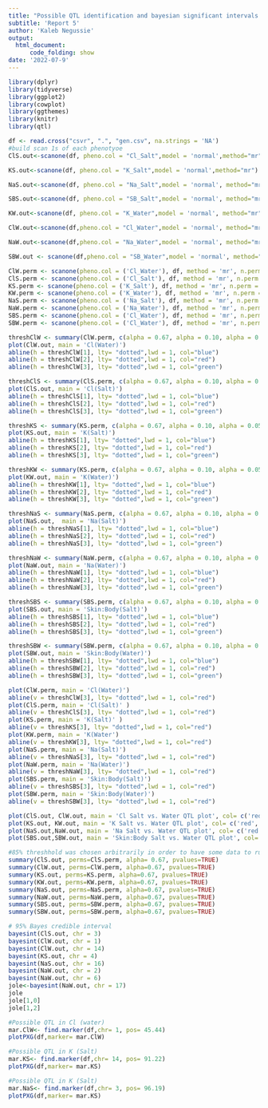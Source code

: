 ```yaml
---
title: "Possible QTL identification and bayesian significant intervals continued"
subtitle: 'Report 5'
author: 'Kaleb Negussie' 
output: 
  html_document:
      code_folding: show
date: '2022-07-9'
---
```

```r
library(dplyr)
library(tidyverse)
library(ggplot2)
library(cowplot)
library(ggthemes)
library(knitr)
library(qtl)
```


```r
df <- read.cross("csvr", ".", "gen.csv", na.strings = 'NA')
#build scan 1s of each phenotyoe 
ClS.out<-scanone(df, pheno.col = "Cl_Salt",model = 'normal',method="mr")

KS.out<-scanone(df, pheno.col = "K_Salt",model = 'normal',method="mr")

NaS.out<-scanone(df, pheno.col = "Na_Salt",model = 'normal', method="mr")

SBS.out<-scanone(df, pheno.col = "SB_Salt",model = 'normal', method="mr")

KW.out<-scanone(df, pheno.col = "K_Water",model = 'normal', method="mr")

ClW.out<-scanone(df,pheno.col = "Cl_Water",model = 'normal', method="mr")

NaW.out<-scanone(df,pheno.col = "Na_Water",model = 'normal', method="mr")

SBW.out <- scanone(df,pheno.col = "SB_Water",model = 'normal', method="mr")


```

```r

ClW.perm <- scanone(pheno.col = ('Cl_Water'), df, method = 'mr', n.perm = 1000)
ClS.perm <- scanone(pheno.col = ('Cl_Salt'), df, method = 'mr', n.perm = 1000)
KS.perm <- scanone(pheno.col = ('K_Salt'), df, method = 'mr', n.perm = 1000)
KW.perm <- scanone(pheno.col = ('K_Water'), df, method = 'mr', n.perm = 1000)
NaS.perm <- scanone(pheno.col = ('Na_Salt'), df, method = 'mr', n.perm = 1000)
NaW.perm <- scanone(pheno.col = ('Na_Water'), df, method = 'mr', n.perm = 1000)
SBS.perm <- scanone(pheno.col = ('Cl_Water'), df, method = 'mr', n.perm = 1000)
SBW.perm <- scanone(pheno.col = ('Cl_Water'), df, method = 'mr', n.perm = 1000)

```
```r
threshClW <- summary(ClW.perm, c(alpha = 0.67, alpha = 0.10, alpha = 0.05))
plot(ClW.out, main = 'Cl(Water)')
abline(h = threshClW[1], lty= "dotted",lwd = 1, col="blue")
abline(h = threshClW[2], lty= "dotted",lwd = 1, col="red")
abline(h = threshClW[3], lty= "dotted",lwd = 1, col="green")

threshClS <- summary(ClS.perm, c(alpha = 0.67, alpha = 0.10, alpha = 0.05))
plot(ClS.out, main = 'Cl(Salt)')
abline(h = threshClS[1], lty= "dotted",lwd = 1, col="blue")
abline(h = threshClS[2], lty= "dotted",lwd = 1, col="red")
abline(h = threshClS[3], lty= "dotted",lwd = 1, col="green")

threshKS <- summary(KS.perm, c(alpha = 0.67, alpha = 0.10, alpha = 0.05))
plot(KS.out, main = 'K(Salt)')
abline(h = threshKS[1], lty= "dotted",lwd = 1, col="blue")
abline(h = threshKS[2], lty= "dotted",lwd = 1, col="red")
abline(h = threshKS[3], lty= "dotted",lwd = 1, col="green")

threshKW <- summary(KS.perm, c(alpha = 0.67, alpha = 0.10, alpha = 0.05))
plot(KW.out, main = 'K(Water)')
abline(h = threshKW[1], lty= "dotted",lwd = 1, col="blue")
abline(h = threshKW[2], lty= "dotted",lwd = 1, col="red")
abline(h = threshKW[3], lty= "dotted",lwd = 1, col="green")

threshNaS <- summary(NaS.perm, c(alpha = 0.67, alpha = 0.10, alpha = 0.05))
plot(NaS.out,  main = 'Na(Salt)')
abline(h = threshNaS[1], lty= "dotted",lwd = 1, col="blue")
abline(h = threshNaS[2], lty= "dotted",lwd = 1, col="red")
abline(h = threshNaS[3], lty= "dotted",lwd = 1, col="green")

threshNaW <- summary(NaW.perm, c(alpha = 0.67, alpha = 0.10, alpha = 0.05))
plot(NaW.out, main = 'Na(Water)')
abline(h = threshNaW[1], lty= "dotted",lwd = 1, col="blue")
abline(h = threshNaW[2], lty= "dotted",lwd = 1, col="red")
abline(h = threshNaW[3], lty= "dotted",lwd = 1, col="green")

threshSBS <- summary(SBS.perm, c(alpha = 0.67, alpha = 0.10, alpha = 0.05))
plot(SBS.out, main = 'Skin:Body(Salt)')
abline(h = threshSBS[1], lty= "dotted",lwd = 1, col="blue")
abline(h = threshSBS[2], lty= "dotted",lwd = 1, col="red")
abline(h = threshSBS[3], lty= "dotted",lwd = 1, col="green")

threshSBW <- summary(SBW.perm, c(alpha = 0.67, alpha = 0.10, alpha = 0.05))
plot(SBW.out, main = 'Skin:Body(Water)')
abline(h = threshSBW[1], lty= "dotted",lwd = 1, col="blue")
abline(h = threshSBW[2], lty= "dotted",lwd = 1, col="red")
abline(h = threshSBW[3], lty= "dotted",lwd = 1, col="green")

``` 

```r
plot(ClW.perm, main = 'Cl(Water)')
abline(v = threshClW[3], lty= "dotted",lwd = 1, col="red")
plot(ClS.perm, main = 'Cl(Salt)' )
abline(v = threshClS[3], lty= "dotted",lwd = 1, col="red")
plot(KS.perm, main = 'K(Salt)' )
abline(v = threshKS[3], lty= "dotted",lwd = 1, col="red")
plot(KW.perm, main = 'K(Water')
abline(v = threshKW[3], lty= "dotted",lwd = 1, col="red")
plot(NaS.perm, main = 'Na(Salt)')
abline(v = threshNaS[3], lty= "dotted",lwd = 1, col="red")
plot(NaW.perm, main = 'Na(Water)')
abline(v = threshNaW[3], lty= "dotted",lwd = 1, col="red")
plot(SBS.perm, main = 'Skin:Body(Salt)')
abline(v = threshSBS[3], lty= "dotted",lwd = 1, col="red")
plot(SBW.perm, main = 'Skin:Body(Water)')
abline(v = threshSBW[3], lty= "dotted",lwd = 1, col="red")

```

```r
plot(ClS.out, ClW.out, main = 'Cl Salt vs. Water QTL plot', col= c('red','blue'), chr = c(1,2,7,8,10,14))
plot(KS.out, KW.out, main = 'K Salt vs. Water QTL plot', col= c('red','blue'), chr = c(1,2,4,5,6,9))
plot(NaS.out,NaW.out, main = 'Na Salt vs. Water QTL plot', col= c('red','blue'), chr = c(2,3,6,11,16))
plot(SBS.out,SBW.out, main = 'Skin:Body Salt vs. Water QTL plot', col= c('red','blue'), chr = c(4,5,7,8,10,14,17))

```

```r
#85% threshhold was chosen arbitrarily in order to have some data to run bayes credible intervals on, there were no LOD peaks above threshold for 67% or 5% QTLs 
summary(ClS.out, perms=ClS.perm, alpha= 0.67, pvalues=TRUE)
summary(ClW.out, perms=ClW.perm, alpha=0.67, pvalues=TRUE)
summary(KS.out, perms=KS.perm, alpha=0.67, pvalues=TRUE)
summary(KW.out, perms=KW.perm, alpha=0.67, pvalues=TRUE)
summary(NaS.out, perms=NaS.perm, alpha=0.67, pvalues=TRUE)
summary(NaW.out, perms=NaW.perm, alpha=0.67, pvalues=TRUE)
summary(SBS.out, perms=SBW.perm, alpha=0.67, pvalues=TRUE)
summary(SBW.out, perms=SBW.perm, alpha=0.67, pvalues=TRUE)


```

```r
# 95% Bayes credible interval
bayesint(ClS.out, chr = 3)
bayesint(ClW.out, chr = 1)
bayesint(ClW.out, chr = 14)
bayesint(KS.out, chr = 4)
bayesint(NaS.out, chr = 16)
bayesint(NaW.out, chr = 2)
bayesint(NaW.out, chr = 6)
jole<-bayesint(NaW.out, chr = 17)
jole
jole[1,0]
jole[1,2]

```

```r
#Possible QTL in Cl (water)
mar.ClW<- find.marker(df,chr= 1, pos= 45.44)
plotPXG(df,marker= mar.ClW)

#Possible QTL in K (Salt)
mar.KS<- find.marker(df,chr= 14, pos= 91.22)
plotPXG(df,marker= mar.KS)

#Possible QTL in K (Salt)
mar.NaS<- find.marker(df,chr= 3, pos= 96.19)
plotPXG(df,marker= mar.KS)


```
